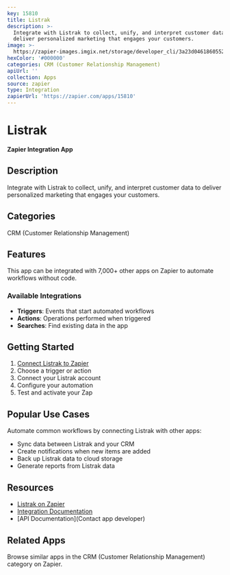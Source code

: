```yaml
---
key: 15810
title: Listrak
description: >-
  Integrate with Listrak to collect, unify, and interpret customer data to
  deliver personalized marketing that engages your customers.
image: >-
  https://zapier-images.imgix.net/storage/developer_cli/3a23d0461860552f260625cc99b63bb0_2.png?auto=format%2Ccompress&ixlib=python-3.0.0&q=50
hexColor: '#000000'
categories: CRM (Customer Relationship Management)
apiUrl: ''
collection: Apps
source: zapier
type: Integration
zapierUrl: 'https://zapier.com/apps/15810'
---
```

# Listrak

**Zapier Integration App**

## Description

Integrate with Listrak to collect, unify, and interpret customer data to deliver personalized marketing that engages your customers.

## Categories

CRM (Customer Relationship Management)

## Features

This app can be integrated with 7,000+ other apps on Zapier to automate workflows without code.

### Available Integrations

- **Triggers**: Events that start automated workflows
- **Actions**: Operations performed when triggered
- **Searches**: Find existing data in the app

## Getting Started

1. [Connect Listrak to Zapier](https://zapier.com/apps/15810)
2. Choose a trigger or action
3. Connect your Listrak account
4. Configure your automation
5. Test and activate your Zap

## Popular Use Cases

Automate common workflows by connecting Listrak with other apps:

- Sync data between Listrak and your CRM
- Create notifications when new items are added
- Back up Listrak data to cloud storage
- Generate reports from Listrak data

## Resources

- [Listrak on Zapier](https://zapier.com/apps/15810)
- [Integration Documentation](https://zapier.com/apps/15810/integrations)
- [API Documentation](Contact app developer)

## Related Apps

Browse similar apps in the CRM (Customer Relationship Management) category on Zapier.
